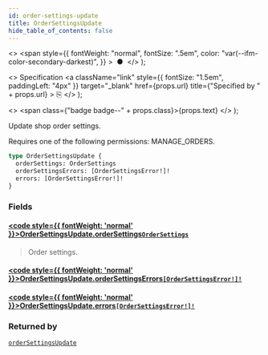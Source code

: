 ```yaml
---
id: order-settings-update
title: OrderSettingsUpdate
hide_table_of_contents: false
---
```


  <>
    <span
      style={{
        fontWeight: "normal",
        fontSize: ".5em",
        color: "var(--ifm-color-secondary-darkest)",
      }}
    >
      &nbsp;●&nbsp;
    </span>
  </>
);

  <>
    Specification
    <a
      className="link"
      style={{ fontSize: "1.5em", paddingLeft: "4px" }}
      target="\_blank"
      href={props.url}
      title={"Specified by " + props.url}
    >
      ⎘
    </a>
  </>
);

  <>
    <span class={"badge badge--" + props.class}>{props.text}</span>
  </>
);

Update shop order settings.

Requires one of the following permissions: MANAGE_ORDERS.

```graphql
type OrderSettingsUpdate {
  orderSettings: OrderSettings
  orderSettingsErrors: [OrderSettingsError!]!
  errors: [OrderSettingsError!]!
}
```

### Fields

#### [<code style={{ fontWeight: 'normal' }}>OrderSettingsUpdate.<b>orderSettings</b></code>](#)<Bullet />[`OrderSettings`](../../../developer/api-reference/objects/order-settings) <Badge class="secondary" text="object"/>

> Order settings.

#### [<code style={{ fontWeight: 'normal' }}>OrderSettingsUpdate.<b>orderSettingsErrors</b></code>](#)<Bullet />[`[OrderSettingsError!]!`](../../../developer/api-reference/objects/order-settings-error) <Badge class="secondary" text="non-null"/> <Badge class="secondary" text="object"/>

>

#### [<code style={{ fontWeight: 'normal' }}>OrderSettingsUpdate.<b>errors</b></code>](#)<Bullet />[`[OrderSettingsError!]!`](../../../developer/api-reference/objects/order-settings-error) <Badge class="secondary" text="non-null"/> <Badge class="secondary" text="object"/>

>

### Returned by

[`orderSettingsUpdate`](../../../developer/api-reference/mutations/order-settings-update) <Badge class="secondary" text="mutation"/>

